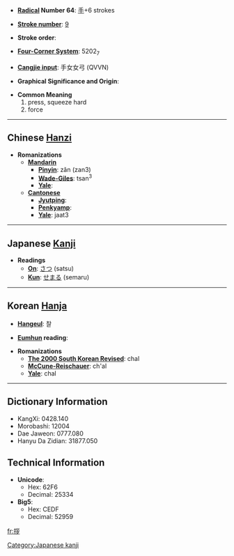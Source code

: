 * '''[[Wiktionary:Chinese radical index| Radical]] Number 64''': [[Wiktionary:Chinese radical index 手|手]]+6 strokes

* '''[[Wiktionary:Chinese total strokes index|Stroke number]]''': [[Wiktionary:Chinese total strokes index 9|9]]

* '''Stroke order''': 

* '''[[Wiktionary:Chinese four corner index|Four-Corner System]]''': 5202<sub>7</sub>

* '''[[Wiktionary:Chinese Cangjie index|Cangjie input]]''': 手女女弓 (QVVN)

* '''Graphical Significance and Origin''': 

* '''Common Meaning'''
*#press, squeeze hard
*# force


----

== Chinese [[Hanzi]] ==

* '''Romanizations'''
** '''[[Mandarin]]'''
*** '''[[Pinyin]]''': zǎn (zan3)
*** '''[[Wade-Giles]]''': tsan<sup>3</sup>
*** '''[[Yale]]''': 
** '''[[Cantonese]]'''
*** '''[[Jyutping]]''':
*** '''[[Penkyamp]]''': 
*** '''[[Yale]]''': jaat3
 

----

== Japanese [[Kanji]] ==

* '''Readings'''
** '''[[On]]''': [[さつ]] (satsu)
** '''[[Kun]]''': [[せまる]] (semaru)
 

----

== Korean [[Hanja]] ==

* '''[[Hangeul]]''': 찰

* '''[[Eumhun]] reading''': 

* '''Romanizations'''
** '''[[The 2000 South Korean Revised Romanization|The 2000 South Korean Revised]]''': chal
** '''[[McCune-Reischauer]]''': ch'al
** '''[[Yale]]''': chal

----

== Dictionary Information ==

* KangXi: 0428.140
* Morobashi: 12004
* Dae Jaweon: 0777.080
* Hanyu Da Zidian: 31877.050

== Technical Information ==

* '''Unicode''':
** Hex: 62F6
** Decimal: 25334
* '''Big5''':
** Hex: CEDF
** Decimal: 52959

[[Category:Japanese kanji]]

[[fr:拶]]